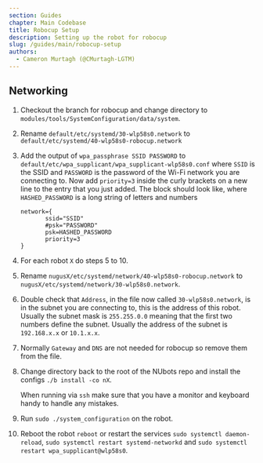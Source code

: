 ```yaml
---
section: Guides
chapter: Main Codebase
title: Robocup Setup
description: Setting up the robot for robocup
slug: /guides/main/robocup-setup
authors:
  - Cameron Murtagh (@CMurtagh-LGTM)
---
```


## Networking

1.  Checkout the branch for robocup and change directory to `modules/tools/SystemConfiguration/data/system`.
2.  Rename `default/etc/systemd/30-wlp58s0.network` to `default/etc/systemd/40-wlp58s0-robocup.network`
3.  Add the output of `wpa_passphrase SSID PASSWORD` to `default/etc/wpa_supplicant/wpa_supplicant-wlp58s0.conf`
    where `SSID` is the SSID and `PASSWORD` is the password of the Wi-Fi network you are connecting to.
    Now add `priority=3` inside the curly brackets on a new line to the entry that you just added.
    The block should look like, where `HASHED_PASSWORD` is a long string of letters and numbers
    ```
    network={
           ssid="SSID"
           #psk="PASSWORD"
           psk=HASHED_PASSWORD
           priority=3
    }
    ```
4.  For each robot `X` do steps 5 to 10.
5.  Rename `nugusX/etc/systemd/network/40-wlp58s0-robocup.network`
    to `nugusX/etc/systemd/network/30-wlp58s0.network`.
6.  Double check that `Address`, in the file now called `30-wlp58s0.network`, is in the subnet you are connecting to,
    this is the address of this robot.
    Usually the subnet mask is `255.255.0.0` meaning that the first two numbers define the subnet.
    Usually the address of the subnet is `192.168.x.x` or `10.1.x.x`.
7.  Normally `Gateway` and `DNS` are not needed for robocup so remove them from the file.
8.  Change directory back to the root of the NUbots repo and install the configs `./b install -co nX`.
    <Alert type='info'>

    When running via `ssh` make sure that you have a monitor and keyboard handy to handle any mistakes.

    </Alert>

9.  Run `sudo ./system_configuration` on the robot.
10. Reboot the robot `reboot` or restart the services `sudo systemctl daemon-reload`,
    `sudo systemctl restart systemd-networkd` and `sudo systemctl restart wpa_supplicant@wlp58s0`.
